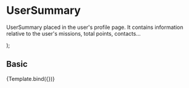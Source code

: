 
<Meta title="Components/Content/UserSummary" component={UserSummary} />

# UserSummary

UserSummary placed in the user's profile page. It contains information relative to the user's missions, total points, contacts...

<Props of={UserSummary} />

  <UserSummary
    username={args.username}
    totalPoints={args.totalPoints}
    level={args.level}
    contactsNumber={args.contactsNumber}
    currentTasks={args.currentTasks}
  />
);

## Basic

<Canvas>
  <Story
    name="Basic"
    args={{
      username: 'Users Name',
      totalPoints: 'Users total points',
      level: 'Users current level',
      contactsNumber: 'Users total contacts',
      currentTasks: 'Users tasks/missions in progress',
    }}
  >
    {Template.bind({})}
  </Story>
</Canvas>

<ArgsTable of={UserSummary} story="Basic" />
